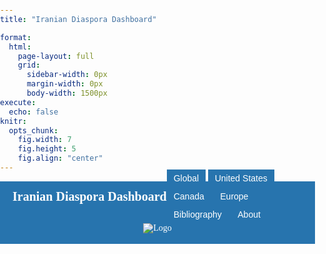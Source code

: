 ```yaml
---
title: "Iranian Diaspora Dashboard"

format:
  html:
    page-layout: full
    grid:
      sidebar-width: 0px
      margin-width: 0px
      body-width: 1500px
execute:
  echo: false
knitr:
  opts_chunk:
    fig.width: 7
    fig.height: 5
    fig.align: "center"
---
```


<style>
/* Import Montserrat Font */
@import url('https://fonts.googleapis.com/css2?family=Montserrat:ital,wght@0,100..900;1,100..900&display=swap');

/* Global Font Styling */
html, body {
  font-family: "Montserrat", serif;
  margin: 0;
  padding: 0;
}

/* Header Container */
.header-container {
  background-color: #2774AE;
  width: 100%;
  box-sizing: border-box;
  position: relative;
}

/* Compact Header with Combined Navigation */
.header {
  display: flex;
  justify-content: space-between;
  align-items: center;
  padding: 5px 20px;
  height: 50px;
  background-color: #2774AE;
  width: 100%;
  box-sizing: border-box;
}

/* Title Styling */
.header-title {
  color: white;
  font-size: 20px;
  font-weight: bold;
  text-decoration: none;
  white-space: nowrap;
}

/* Navigation Bar */
.navbar {
  border: none;
  box-shadow: none;
  margin: 0;
  padding: 0;
}

/* Individual Tab Buttons */
.navbar .tab-button {
  background-color: #2774AE;
  color: white;
  border: 1px solid #2774AE;
  border-top: none !important;
  padding: 6px 10px;
  font-size: 14px;
  cursor: pointer;
  transition: all 0.3s ease;
  margin: 0;
  border-radius: 0;
  outline: none !important;
  box-shadow: none !important;
}

/* Active Tab */
.navbar .tab-button.active {
  background-color: #4a8bc9;
  font-weight: bold;
  color: white;
  border: 1px solid #2774AE;
  border-top: none !important;
  border-bottom: 2px solid white;
  outline: none !important;
  box-shadow: none !important;
  margin-top: 0 !important;
}

/* Hover Effect */
.navbar .tab-button:hover {
  background-color: #5fa4e0;
  color: white;
}

/* Footer Styling */
.footer {
  display: flex;
  justify-content: center;
  align-items: center;
  background-color: #2774AE;
  color: white;
  padding: 5px 20px;
  width: 100%;
  height: 50px;
  box-sizing: border-box;
  border: none;
}

/* Footer Logo Container */
.footer-left {
  display: flex;
  justify-content: center;
  align-items: center;
  width: 100%;
}

/* Footer Logo */
.footer-logo {
  max-height: 40px;
  height: auto;
}

/* Footer Text */
.footer-text {
  color: white;
  font-size: 14px;
}

/* Footer Links */
.footer-links {
  display: flex;
  gap: 15px;
}

/* Footer Link Styles */
.footer-link {
  color: white;
  text-decoration: none;
  font-size: 14px;
  transition: all 0.3s ease;
}

.footer-link:hover {
  color: #e0e0e0;
  text-decoration: underline;
}

/* Dropdown Menu */
.dropdown-menu {
  display: none;
  position: absolute;
  top: 100%;
  left: 0;
  background-color: white;
  box-shadow: 0px 4px 6px rgba(0, 0, 0, 0.1);
  border-radius: 5px;
  z-index: 1000;
  width: 200px;
}

/* Show Dropdown on Hover */
.tab-button:hover .dropdown-menu {
  display: block;
}

/* Tab Content */
.tab-content {
  display: none;
  background-color: #FAFAFA !important;
  padding: 15px 40px 40px 40px;
  text-align: center;
  font-size: 20px;
  color: #333;
  margin-top: 0;
}

/* Show Active Tab */
.tab-content.active {
  display: block;
}

/* Submenu */
.submenu {
  position: absolute;
  width: 100%;
  background-color: #2774AE;
  padding: 5px 20px;
  z-index: 100;
  text-align: center;
  visibility: visible;
  opacity: 1;
  transition: opacity 0.3s ease-in-out;
  box-shadow: 0 2px 4px rgba(0,0,0,0.1);
  box-sizing: border-box;
}

/* Submenu Wrapper */
.submenu-wrapper {
  max-width: 100%;
  margin: 0 auto;
  display: flex;
  justify-content: center;
}

/* Sub-Tabs */
.sub-tab {
  font-size: 12px;
  padding: 5px 10px;
  background-color: #2774AE;
  color: white;
  border: 1px solid #2774AE;
  border-radius: 0;
  margin: 0;
  cursor: pointer;
  outline: none;
  box-shadow: none;
  transition: all 0.3s ease;
}

/* Hover Sub-Tab */
.sub-tab:hover {
  background-color: #5fa4e0;
  color: white;
}

/* Active Sub-Tab */
.sub-tab.active {
  background-color: #4a8bc9;
  font-weight: bold;
  color: white;
  border-bottom: 2px solid white;
  border-top: none !important;
  box-shadow: none !important;
  margin-top: 0 !important;
}

/* Responsive Styling */
@media (max-width: 768px) {
  .header {
    flex-direction: column;
    height: auto;
    padding: 5px;
  }

  .navbar {
    margin-top: 5px;
    flex-wrap: wrap;
    justify-content: center;
  }

  .header-title {
    margin-bottom: 5px;
  }

  .footer {
    flex-direction: column;
    height: auto;
    padding: 10px 20px;
  }

  .footer-links {
    margin-top: 10px;
  }
}
</style>



```{=html}
<!-- Header Container -->
<div class="header-container">
  <!-- Combined Header with Title and Navigation -->
  <div class="header">
    <a href="#" class="header-title">Iranian Diaspora Dashboard</a>
    
    <!-- Main Navigation Bar -->
    <nav class="navbar">
      <button class="tab-button" onclick="showTab('global', this)">Global</button>
      <button class="tab-button" onclick="showTab('united-states', this)">United States</button>
      <button class="tab-button" onclick="showTab('canada', this)">Canada</button>
      <button class="tab-button" onclick="showTab('europe', this)">Europe</button>
      <button class="tab-button" onclick="showTab('bibliography', this)">Bibliography</button>
      <button class="tab-button" onclick="showTab('about', this)">About</button>
    </nav>
  </div>

  <!-- United States Submenu - Now with matching width -->
<div id="united-states-submenu" class="submenu" style="display: none;">
  <div class="submenu-wrapper">
    <button class="tab-button sub-tab" data-tab="population" onclick="showSubTab('population', this)">Defining the Population</button>
    <button class="tab-button sub-tab" data-tab="immigration" onclick="showSubTab('immigration', this)">Immigration & Citizenship</button>
    <button class="tab-button sub-tab" data-tab="marriage" onclick="showSubTab('marriage', this)">Marriage</button>
    <button class="tab-button sub-tab" data-tab="education" onclick="showSubTab('education', this)">Education</button>
    <button class="tab-button sub-tab" data-tab="work" onclick="showSubTab('work', this)">Work</button>
  </div>
</div>

<!-- Tab Content Below Header -->
<div id="canada" class="tab-content">
  <h2>Coming Soon</h2>
  <p>This section is under construction. Stay tuned!</p>
</div>

<!-- Europe Content -->
<div id="europe" class="tab-content">
    <h2>Coming Soon</h2>
    <p>This section is under construction. Stay tuned!</p>
</div>


</div>
```

<!-- Global -->
<div id="global" class="tab-content">
  <iframe 
    src="https://idd-ucla.shinyapps.io/page_6_grid_app/"
    width="100%" 
    style="border: none; height: 850px;" 
    id="embedded-app">
  </iframe>
</div>

<div id="population" class="tab-content"> 
  <iframe 
    src="https://idd-ucla.shinyapps.io/page_1_grid_app/" 
    width="100%" 
    style="border: none; height: 850px;" 
    id="embedded-app">
  </iframe>
</div>


<div id="immigration" class="tab-content">
  <iframe 
    src="https://idd-ucla.shinyapps.io/page_2_grid_app/" 
    width="100%" 
    style="border: none; height: 850px;" 
    id="embedded-app">
  </iframe>
</div>

<div id="marriage" class="tab-content">
  <iframe 
    src="https://idd-ucla.shinyapps.io/page_3_grid_app"
    width="100%" 
    style="border: none; height: 850px;" 
    id="embedded-app">
  </iframe>
</div>

<div id="education" class="tab-content">
  <iframe 
    src="https://idd-ucla.shinyapps.io/page_4_grid_app/"
    width="100%" 
    style="border: none; height: 850px;" 
    id="embedded-app">
  </iframe>
</div>

<div id="work" class="tab-content">
  <iframe 
    src="https://idd-ucla.shinyapps.io/page_5_grid_app/"
    width="100%" 
    style="border: none; height: 850px;" 
    id="embedded-app">
  </iframe>
</div>

<!-- About -->
<div id="about" class="tab-content">
The Iranian Diaspora Dashboard is a part of the Iranian Diaspora project funded by the Ebrahimi Program on Iranian Diaspora in Global Perspective, housed at the UCLA Center for Near Eastern Studies (CNES). It was created by Roxanne Corbeil, Kevan Harris, and Gilad Wenig. For any inquiries or assistance, please contact <a href='mailto:cnes@international.ucla.edu'>cnes@international.ucla.edu</a>.
</div>


<!-- Bibliography -->
<div id="bibliography" class="tab-content">
#
# <span style="text-align: center; display: block; font-size: 20px;">An International Bibliography of the Iranian Diaspora<br>Compiled by H.E. Chehabi and Amir Sayadabdi</span>

<div style="width: 100%; height: 600px;">
  <iframe 
    src="https://idd-ucla.shinyapps.io/idd_bib/" 
    width="100%" 
    height="600" 
    style="border: none;">
  </iframe>
</div>

</div>

<footer class="footer">
  <img src="CNES_logo.png" alt="Logo" class="footer-logo">
</footer>


<script>
document.addEventListener("DOMContentLoaded", function () {
    // Default: Activate the Global main tab
    let globalTab = document.querySelector(".tab-button:first-child");
    if (globalTab) {
        globalTab.classList.add("active");
    }
    // Default: Show "Global" tab content
    let globalContent = document.getElementById("global");
    if (globalContent) {
        globalContent.classList.add("active");
        globalContent.style.display = "block";
    }
    
    // Hide all submenus by default
    document.querySelectorAll('.submenu').forEach(menu => {
        menu.style.display = "none";
    });
});
function showTab(tabName, element) {
    // Deactivate all main tabs
    document.querySelectorAll('.tab-button:not(.sub-tab)').forEach(button => {
        button.classList.remove("active");
    });
    
    // Activate the clicked main tab
    if (element) {
        element.classList.add("active");
    }
    
    // Hide all tab content
    document.querySelectorAll('.tab-content').forEach(tab => {
        tab.classList.remove("active");
        tab.style.display = 'none';
    });
    
    // Show the selected tab content
    let selectedTab = document.getElementById(tabName);
    if (selectedTab) {
        selectedTab.classList.add("active");
        selectedTab.style.display = "block";
    }
    
    // Hide all submenus by default
    document.querySelectorAll('.submenu').forEach(menu => {
        menu.style.display = "none";
    });
    
    // Show the United States submenu ONLY when clicking "United States"
    let unitedStatesSubmenu = document.getElementById("united-states-submenu");
    if (tabName === "united-states") {
        unitedStatesSubmenu.style.display = "block";
        
        // Auto-select "Defining the Population" sub-tab when selecting United States
        let definingPopulationTab = document.querySelector(".sub-tab[data-tab='population']");
        if (definingPopulationTab) {
            definingPopulationTab.classList.add("active");
            showSubTab("population", definingPopulationTab);
        }
    } else {
        // Remove active styles from all sub-tabs when leaving United States
        document.querySelectorAll(".sub-tab").forEach(subtab => {
            subtab.classList.remove("active");
        });
    }
}
function showSubTab(subTabId, element) {
    // Deactivate all sub-tabs
    document.querySelectorAll(".sub-tab").forEach(tab => {
        tab.classList.remove("active");
    });
    
    // Activate the clicked sub-tab
    if (element) {
        element.classList.add("active");
    }
    
    // Hide all sub-tab content
    document.querySelectorAll('.tab-content').forEach(tab => {
        tab.classList.remove("active");
        tab.style.display = 'none';
    });
    
    // Show the selected sub-tab content
    let subTabContent = document.getElementById(subTabId);
    if (subTabContent) {
        subTabContent.classList.add("active");
        subTabContent.style.display = "block";
    }
}
</script>